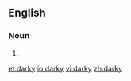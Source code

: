 ==English==

===Noun===
{{en-noun|darkies}}

# {{alternative spelling of|darkey}}

[[et:darky]]
[[io:darky]]
[[vi:darky]]
[[zh:darky]]